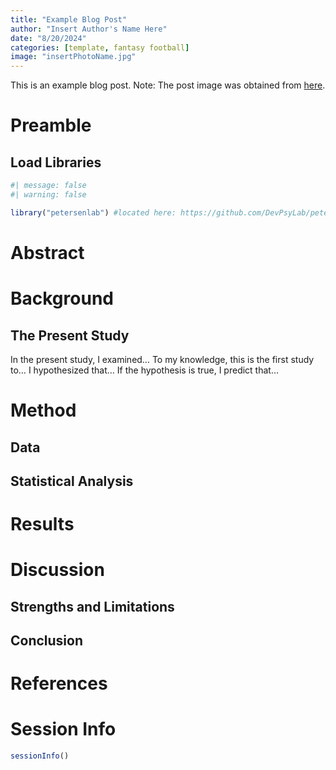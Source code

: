 ```yaml
---
title: "Example Blog Post"
author: "Insert Author's Name Here"
date: "8/20/2024"
categories: [template, fantasy football]
image: "insertPhotoName.jpg"
---
```


This is an example blog post.
Note: The post image was obtained from [here](INSERT_URL).

# Preamble {#sec-preamble}

## Load Libraries {#sec-loadLibraries}

```r
#| message: false
#| warning: false

library("petersenlab") #located here: https://github.com/DevPsyLab/petersenlab
```

# Abstract {#sec-abstract}

# Background {#sec-background}

## The Present Study {#sec-presentStudy}

In the present study, I examined...
To my knowledge, this is the first study to...
I hypothesized that...
If the hypothesis is true, I predict that...

# Method {#sec-method}

## Data {#sec-data}

## Statistical Analysis {#sec-statisticalAnalysis}

# Results {#sec-results}

# Discussion {#sec-discussion}

## Strengths and Limitations {#sec-strengthsLimitations}

## Conclusion {#sec-conclusion}

# References {#sec-references}

# Session Info {#sec-sessionInfo}

```r
sessionInfo()
```
